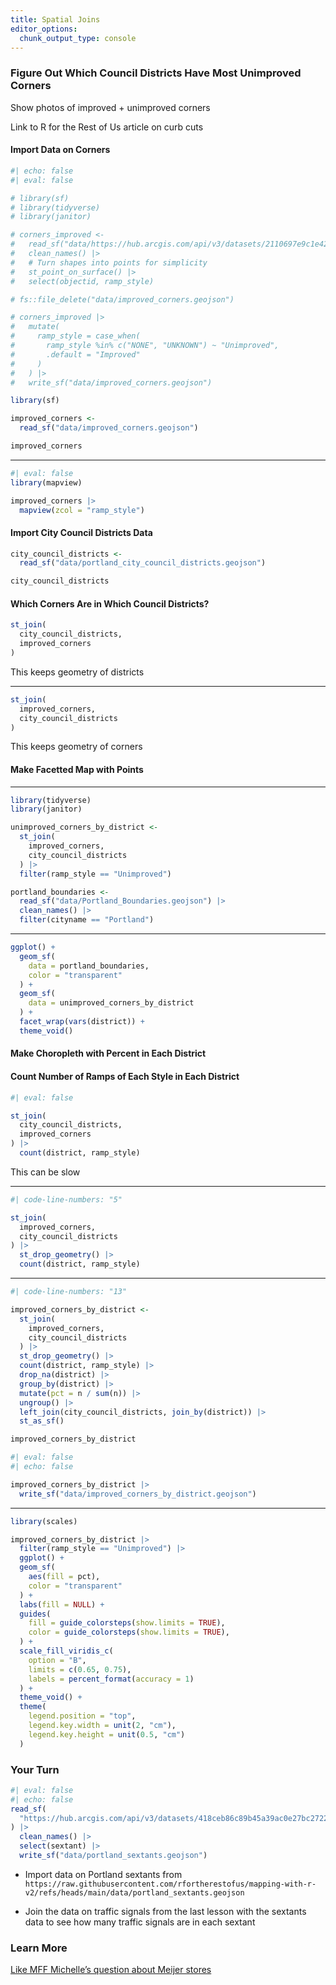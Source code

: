 ```yaml
---
title: Spatial Joins
editor_options: 
  chunk_output_type: console
---
```


### Figure Out Which Council Districts Have Most Unimproved Corners {.inverse}

::: {.notes}
Show photos of improved + unimproved corners

Link to R for the Rest of Us article on curb cuts
:::

#### Import Data on Corners 

```r
#| echo: false
#| eval: false

# library(sf)
# library(tidyverse)
# library(janitor)

# corners_improved <-
#   read_sf("data/https://hub.arcgis.com/api/v3/datasets/2110697e9c1e42f3a87f75c310da64f1_78/downloads/data?format=geojson&spatialRefId=4326&where=1%3D1") |>
#   clean_names() |>
#   # Turn shapes into points for simplicity
#   st_point_on_surface() |>
#   select(objectid, ramp_style)

# fs::file_delete("data/improved_corners.geojson")

# corners_improved |>
#   mutate(
#     ramp_style = case_when(
#       ramp_style %in% c("NONE", "UNKNOWN") ~ "Unimproved",
#       .default = "Improved"
#     )
#   ) |>
#   write_sf("data/improved_corners.geojson")
```

```r
library(sf)

improved_corners <-
  read_sf("data/improved_corners.geojson")

improved_corners
```

---

```r
#| eval: false
library(mapview)

improved_corners |>
  mapview(zcol = "ramp_style")
```

#### Import City Council Districts Data

```r
city_council_districts <-
  read_sf("data/portland_city_council_districts.geojson")

city_council_districts
```

#### Which Corners Are in Which Council Districts?

```r
st_join(
  city_council_districts,
  improved_corners
)
```

::: {.notes}
This keeps geometry of districts
:::

---

```r
st_join(
  improved_corners,
  city_council_districts
)
```

::: {.notes}
This keeps geometry of corners
:::

#### Make Facetted Map with Points {.inverse}

---

```r
library(tidyverse)
library(janitor)

unimproved_corners_by_district <-
  st_join(
    improved_corners,
    city_council_districts
  ) |>
  filter(ramp_style == "Unimproved")

portland_boundaries <-
  read_sf("data/Portland_Boundaries.geojson") |>
  clean_names() |>
  filter(cityname == "Portland")
```

---

```r
ggplot() +
  geom_sf(
    data = portland_boundaries,
    color = "transparent"
  ) +
  geom_sf(
    data = unimproved_corners_by_district
  ) +
  facet_wrap(vars(district)) +
  theme_void()
```

#### Make Choropleth with Percent in Each District {.inverse}

#### Count Number of Ramps of Each Style in Each District

```r
#| eval: false

st_join(
  city_council_districts,
  improved_corners
) |>
  count(district, ramp_style)
```

::: {.notes}
This can be slow
:::

---

```r
#| code-line-numbers: "5"

st_join(
  improved_corners,
  city_council_districts
) |>
  st_drop_geometry() |>
  count(district, ramp_style)
```

---

```r
#| code-line-numbers: "13"

improved_corners_by_district <-
  st_join(
    improved_corners,
    city_council_districts
  ) |>
  st_drop_geometry() |>
  count(district, ramp_style) |>
  drop_na(district) |>
  group_by(district) |>
  mutate(pct = n / sum(n)) |>
  ungroup() |>
  left_join(city_council_districts, join_by(district)) |>
  st_as_sf()

improved_corners_by_district
```

```r
#| eval: false
#| echo: false

improved_corners_by_district |>
  write_sf("data/improved_corners_by_district.geojson")
```

---

```r
library(scales)

improved_corners_by_district |>
  filter(ramp_style == "Unimproved") |>
  ggplot() +
  geom_sf(
    aes(fill = pct),
    color = "transparent"
  ) +
  labs(fill = NULL) +
  guides(
    fill = guide_colorsteps(show.limits = TRUE),
    color = guide_colorsteps(show.limits = TRUE),
  ) +
  scale_fill_viridis_c(
    option = "B",
    limits = c(0.65, 0.75),
    labels = percent_format(accuracy = 1)
  ) +
  theme_void() +
  theme(
    legend.position = "top",
    legend.key.width = unit(2, "cm"),
    legend.key.height = unit(0.5, "cm")
  )
```

### Your Turn {.your-turn}

```r
#| eval: false
#| echo: false
read_sf(
  "https://hub.arcgis.com/api/v3/datasets/418ceb86c89b45a39ac0e27bc2722393_233/downloads/data?format=geojson&spatialRefId=4326&where=1%3D1"
) |>
  clean_names() |>
  select(sextant) |>
  write_sf("data/portland_sextants.geojson")
```

- Import data on Portland sextants from `https://raw.githubusercontent.com/rfortherestofus/mapping-with-r-v2/refs/heads/main/data/portland_sextants.geojson`

- Join the data on traffic signals from the last lesson with the sextants data to see how many traffic signals are in each sextant

### Learn More

[Like MFF Michelle's question about Meijer stores](https://github.com/MichiganFitnessFoundation/mff-r-training/issues/74#issuecomment-2598274428)